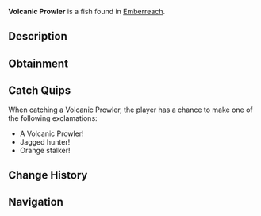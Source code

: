 {{FishInfobox
|image          = Volcanic Prowler.png
|rarity         = Rare
|sea            = Second Sea
|location       = [[Emberreach]]
|sublocation    = 
|sources        = Fishing Rod
|radar_location = 
|prog_speed     = -6
|xp             = 210
|weather        = Clear
|time           = Day
|season         = Spring
|bait           = Magnet
|base_weight    = 1230
|base_value     = 441
|weight_range   = 765
|base_chance    = 43
|base_resil     = 33
}}
'''Volcanic Prowler''' is a {{Rarity|Rare}} fish found in [[Emberreach]].

== Description ==
{{Description|A stealthy fish, its teeth sharp and edges warm with fire.|Bestiary Entry}}

== Obtainment ==
{{Description|It stalks through the bright embers of dawn.|Bestiary Hint}}
{{Fish Availability|
Emberreach/Surrounding Ocean
|top_rods      = 
Trident Rod\130149.03\6191.31;
Leviathan's Fang Rod\112089.53\6186.78;
No-Life Rod\101769.54\9693.16;
Brother's Rod\93183.38\8703.53;
Wildflower Rod\91232.13\8635.47;
Resourceful Rod\73248.95\7873.52;
Free Spirit Rod\76613.95\8082.22;
Kings Rod\81861.05\8008.54;
Nocturnal Rod\40898.52\40616.07;
Egg Rod\90215.01\9126.73;
Verdant Shear Rod\86992.7\8800.74;
Challenger's Rod\83198.38\7875.04;
Blazebringer Rod\82254.86\8321.43;
Depthseeker Rod\81162.32\8113.83;
Avalanche Rod\77047.99\7721.75;
Volcanic Rod\76895.59\7476.05;
Zeus Rod\76596.93\7447.01;
Seraphic Rod\75821.97\5472.43;
Rod Of The Depths\74264.31\5131.64;
Rod Of The Forgotten Fang\72995.75\5180.96;
Steady Rod\65249.68\6555.38;
Rod Of The Exalted One\62262.4\5143.38;
Ethereal Prism Rod\61155.4\5421.74
|recommended   = Verdant Shear Rod
}}

== Catch Quips ==
When catching a Volcanic Prowler, the player has a chance to make one of the following exclamations:
* A Volcanic Prowler!
* Jagged hunter!
* Orange stalker!

== Change History ==
{{Change History|{{subst:Current Version}}}}

== Navigation ==
{{Fish Navbox|Emberreach}}